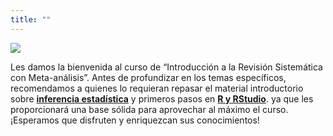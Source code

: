 ```yaml
---
title: ""
---
```


![](images/meta-analysis_fusion.jpeg){fig-align="center"}

Les damos la bienvenida al curso de "Introducción a la Revisión Sistemática con Meta-análisis". Antes de profundizar en los temas específicos, recomendamos a quienes lo requieran repasar el material introductorio sobre [**inferencia estadística**](extras/intro_inferencia.qmd) y primeros pasos en [**R y RStudio**](extras/intro_R.qmd). ya que les proporcionará una base sólida para aprovechar al máximo el curso. ¡Esperamos que disfruten y enriquezcan sus conocimientos!
